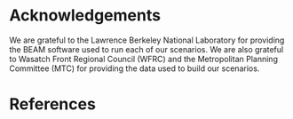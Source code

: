 # Acknowledgements

We are grateful to the Lawrence Berkeley National Laboratory for providing the BEAM software used to run each of our scenarios. We are also grateful to Wasatch Front Regional Council (WFRC) and the Metropolitan Planning Committee (MTC) for providing the data used to build our scenarios.

# References
